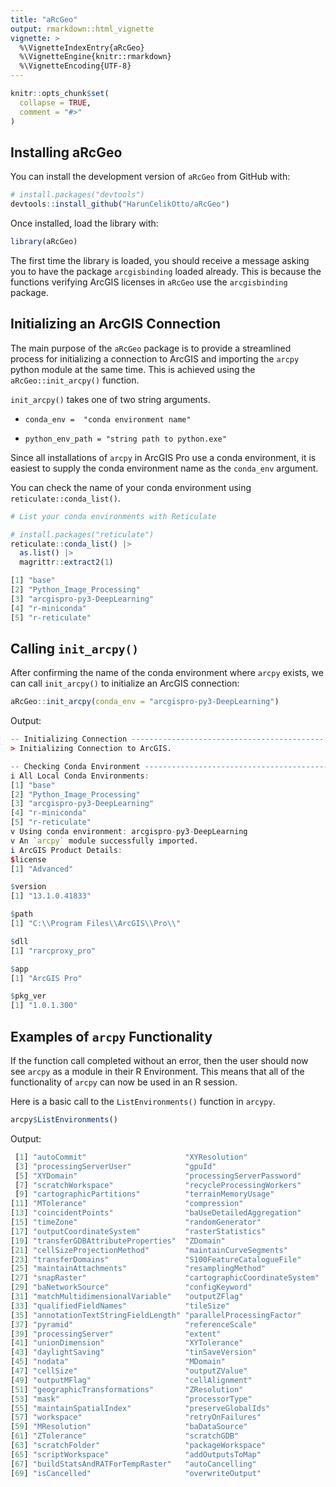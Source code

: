 ```yaml
---
title: "aRcGeo"
output: rmarkdown::html_vignette
vignette: >
  %\VignetteIndexEntry{aRcGeo}
  %\VignetteEngine{knitr::rmarkdown}
  %\VignetteEncoding{UTF-8}
---
```


```r
knitr::opts_chunk$set(
  collapse = TRUE,
  comment = "#>"
)
```

## Installing aRcGeo

You can install the development version of `aRcGeo` from GitHub with:

```r
# install.packages("devtools")
devtools::install_github("HarunCelikOtto/aRcGeo")
```

Once installed, load the library with:

```r
library(aRcGeo)
```

The first time the library is loaded, you should receive a message asking you to have the package `arcgisbinding` loaded already. This is because the functions verifying ArcGIS licenses in `aRcGeo` use the `arcgisbinding` package.

## Initializing an ArcGIS Connection

The main purpose of the `aRcGeo` package is to provide a streamlined process for initializing a connection to ArcGIS and importing the `arcpy` python module at the same time. This is achieved using the `aRcGeo::init_arcpy()` function.

`init_arcpy()` takes one of two string arguments.

-   `conda_env =  "conda environment name"`

-   `python_env_path = "string path to python.exe"`

Since all installations of `arcpy` in ArcGIS Pro use a conda environment, it is easiest to supply the conda environment name as the `conda_env` argument.

You can check the name of your conda environment using `reticulate::conda_list()`.

```r

# List your conda environments with Reticulate

# install.packages("reticulate")
reticulate::conda_list() |> 
  as.list() |> 
  magrittr::extract2(1)
```

```r
[1] "base"                       
[2] "Python_Image_Processing"    
[3] "arcgispro-py3-DeepLearning" 
[4] "r-miniconda"               
[5] "r-reticulate" 
```


## Calling `init_arcpy()`

After confirming the name of the conda environment where `arcpy` exists, we can call `init_arcpy()` to initialize an ArcGIS connection:

```r
aRcGeo::init_arcpy(conda_env = "arcgispro-py3-DeepLearning")
```

Output:

``` r
-- Initializing Connection ---------------------------------------------------------------------
> Initializing Connection to ArcGIS.

-- Checking Conda Environment ---------------------------------------------------------------------
i All Local Conda Environments:
[1] "base"                       
[2] "Python_Image_Processing"    
[3] "arcgispro-py3-DeepLearning" 
[4] "r-miniconda"               
[5] "r-reticulate"              
v Using conda environment: arcgispro-py3-DeepLearning
v An `arcpy` module successfully imported.                              
i ArcGIS Product Details:   
$license                    
[1] "Advanced"

$version
[1] "13.1.0.41833"

$path
[1] "C:\\Program Files\\ArcGIS\\Pro\\"

$dll
[1] "rarcproxy_pro"

$app
[1] "ArcGIS Pro"

$pkg_ver
[1] "1.0.1.300"
```

## Examples of `arcpy` Functionality

If the function call completed without an error, then the user should now see `arcpy` as a module in their R Environment. This means that all of the functionality of `arcpy` can now be used in an R session.

Here is a basic call to the `ListEnvironments()` function in `arcypy`.

```r
arcpy$ListEnvironments()
```

Output:

```r
 [1] "autoCommit"                      "XYResolution"                   
 [3] "processingServerUser"            "gpuId"                          
 [5] "XYDomain"                        "processingServerPassword"       
 [7] "scratchWorkspace"                "recycleProcessingWorkers"       
 [9] "cartographicPartitions"          "terrainMemoryUsage"             
[11] "MTolerance"                      "compression"                    
[13] "coincidentPoints"                "baUseDetailedAggregation"       
[15] "timeZone"                        "randomGenerator"                
[17] "outputCoordinateSystem"          "rasterStatistics"               
[19] "transferGDBAttributeProperties"  "ZDomain"                        
[21] "cellSizeProjectionMethod"        "maintainCurveSegments"          
[23] "transferDomains"                 "S100FeatureCatalogueFile"       
[25] "maintainAttachments"             "resamplingMethod"               
[27] "snapRaster"                      "cartographicCoordinateSystem"   
[29] "baNetworkSource"                 "configKeyword"                  
[31] "matchMultidimensionalVariable"   "outputZFlag"                    
[33] "qualifiedFieldNames"             "tileSize"                       
[35] "annotationTextStringFieldLength" "parallelProcessingFactor"       
[37] "pyramid"                         "referenceScale"                 
[39] "processingServer"                "extent"                         
[41] "unionDimension"                  "XYTolerance"                    
[43] "daylightSaving"                  "tinSaveVersion"                 
[45] "nodata"                          "MDomain"                        
[47] "cellSize"                        "outputZValue"                   
[49] "outputMFlag"                     "cellAlignment"                  
[51] "geographicTransformations"       "ZResolution"                    
[53] "mask"                            "processorType"                  
[55] "maintainSpatialIndex"            "preserveGlobalIds"              
[57] "workspace"                       "retryOnFailures"                
[59] "MResolution"                     "baDataSource"                   
[61] "ZTolerance"                      "scratchGDB"                     
[63] "scratchFolder"                   "packageWorkspace"               
[65] "scriptWorkspace"                 "addOutputsToMap"                
[67] "buildStatsAndRATForTempRaster"   "autoCancelling"                 
[69] "isCancelled"                     "overwriteOutput"  
```

